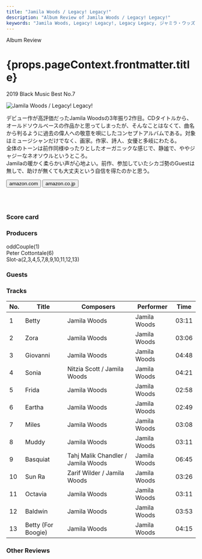 ```yaml
---
title: "Jamila Woods / Legacy! Legacy!"
description: "Album Review of Jamila Woods / Legacy! Legacy!"
keywords: "Jamila Woods, Legacy! Legacy!, Legacy Legacy, ジャミラ・ウッズ, レガシー！・レガシー！, レガシー・レガシー"
---
```






<p className="largeP">Album Review</p>
<h1 className="h1--no--margin">{props.pageContext.frontmatter.title}</h1>
<p className="largeP">
  <Link to="/best50/2019/">2019 Black Music Best No.7</Link>
</p>

<Row  className="image-card-group">
	<Column colMd={3} colLg={4} noGutterMdLeft="">
       <ImageCard>

![Jamila Woods / Legacy! Legacy!](../../images/cd/jamilawoods2L.png)

</ImageCard>
	</Column>
	<Column colMd={4} colLg={8} noGutterMdLeft="">
	<p>
	デビュー作が高評価だったJamila Woodsの3年振り2作目。CDタイトルから、オールドソウルベースの作品かと思ってしまったが、そんなことはなくて、曲名から判るように過去の偉人への敬意を唄にしたコンセプトアルバムである。対象はミュージシャンだけでなく、画家。作家、詩人、女優と多岐にわたる。
	<br/>全体のトーンは前作同様ゆったりとしたオーガニックな感じで、静謐で、ややジャジーなネオソウルというところ。
	<br/>Jamilaの暖かく柔らかい声が心地よい。前作、参加していたシカゴ勢のGuestは無しで、助けが無くても大丈夫という自信を得たのかと思う。
	</p>
	<div>
	  <Button className="button-right-mergin"  href="https://amzn.to/3eC1gEg" renderIcon={ArrowUpRight} size='sm' kind='primary'>
      amazon.com
    </Button>
    <Button className="button-right-mergin"  href="https://amzn.to/2BdYarx" renderIcon={ArrowUpRight} size='sm' kind='secondary'>
      amazon.co.jp
    </Button>
	</div>
	<a style="display:inline-block;overflow:hidden;background:url(https://linkmaker.itunes.apple.com/ja-jp/lockup.svg?releaseDate=2019-05-10&kind=album&bubble=apple_music&style=mono-black) no-repeat;width:180px;height:45px;" href="https://geo.music.apple.com/jp/album/legacy-legacy/1450438412?mt=1&app=music&ls=1&at=11lcug"></a>
	<AdvJS2/>
	</Column>
</Row>
<Row >
	<Column colMd={4} colLg={4} noGutterMdLeft="">
<div>
  <h3>Score card</h3>
	<SliderJS1 value="5" />
  <SliderJS2 value="2" />
	<SliderJS3 value="1" />
  <SliderJS4 value="9" />
</div>
</Column>
<Column colMd={8} colLg={8} noGutterMdLeft="">
<div>
<h3>Producers</h3>
<p>
	oddCouple(1)
	<br/>Peter Cottontale(6)
	<br/>Slot-a(2,3,4,5,7,8,9,10,11,12,13)
</p>
<h3>Guests</h3>
<p>
</p>
</div>
</Column>
</Row>

<h3>Tracks</h3>

| No. | Title              | Composers                          | Performer    | Time  |
| --- | ------------------ | ---------------------------------- | ------------ | ----- |
| 1   | Betty              | Jamila Woods                       | Jamila Woods | 03:11 |
| 2   | Zora               | Jamila Woods                       | Jamila Woods | 03:06 |
| 3   | Giovanni           | Jamila Woods                       | Jamila Woods | 04:48 |
| 4   | Sonia              | Nitzia Scott / Jamila Woods        | Jamila Woods | 04:21 |
| 5   | Frida              | Jamila Woods                       | Jamila Woods | 02:58 |
| 6   | Eartha             | Jamila Woods                       | Jamila Woods | 02:49 |
| 7   | Miles              | Jamila Woods                       | Jamila Woods | 03:08 |
| 8   | Muddy              | Jamila Woods                       | Jamila Woods | 03:11 |
| 9   | Basquiat           | Tahj Malik Chandler / Jamila Woods | Jamila Woods | 06:45 |
| 10  | Sun Ra             | Zarif Wilder / Jamila Woods        | Jamila Woods | 03:26 |
| 11  | Octavia            | Jamila Woods                       | Jamila Woods | 03:11 |
| 12  | Baldwin            | Jamila Woods                       | Jamila Woods | 03:53 |
| 13  | Betty (For Boogie) | Jamila Woods                       | Jamila Woods | 04:15 |

<h3>Other Reviews</h3>

<Row>
  <Column colMd={3} colLg={3} noGutterMdLeft>
    <Review1 />
  </Column>
</Row>
<Row>
  <Column colMd={3} colLg={3} noGutterMdLeft>
    <Review2 />
  </Column>
</Row>

<AdvJS3 />

